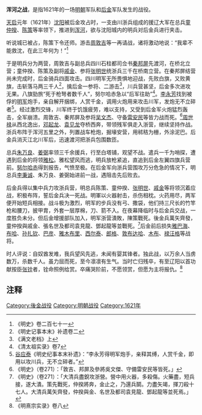 {{Campaignbox Battle of Qing(Manchu) and Ming}}
'''浑河之战'''，是指1621年的一场[[明朝|明朝]]军队和[[后金|后金]]军队发生的战役。
{{Infobox Military Conflict
|partof = [[明|明]][[后金|清]]战争
|conflict = 渾河之戰
|caption = [[File:明末清兴.jpg|thumb]]
|date = 1621年，詳細日期待考。
|place =  [[瀋陽|瀋陽]]郊外的[[渾河|渾河]]沿岸。
|casus = 
|territory = 
|result = 后金惨胜
|combatant1 = [[明朝|明朝]]、[[李氏朝鮮|朝鮮]]、[[海西女真|海西女真]][[葉赫|葉赫部]]
|combatant2 = [[后金|后金]]
|commander1 = '''明朝：'''<br />[[童仲揆|童仲揆]]<br />[[陈策_(明朝武进士)|陈策]]<br />[[戚金|戚金]]<br />周敦吉<br />[[秦邦屏|秦邦屏]]
|commander2 = '''后金：'''<br />可汗[[努爾哈赤|努爾哈赤]]<br />大贝勒[[代善|代善]]<br />二贝勒[[阿敏|阿敏]]<br />三贝勒[[莽古尔泰|莽古尔泰]]<br />四贝勒[[皇太極|皇太極]]<br />议政大臣、巴图鲁[[额亦都|额亦都]]<br />议政大臣、达尔汉侍卫[[扈尔汉|扈尔汉]]<br />等
|strength1 = 约23,000人，大小火炮數百門
|strength2 = 约60,000人，一定数量的火炮
|casualties1 = 不詳
|casualties2 = 不詳
|notes = 
}}
{{Campaignbox Battle of Qing(Manchu) and Ming}}

[[天启_(明朝)|天启]]元年（1621年）[[沈阳|沈阳]]被后金攻占时，一支由川浙兵组成的援辽大军在总兵[[童仲揆|童仲揆]]、[[陈策_(明朝武进士)|陈策]]等率领下，推进到[[浑河|浑河]]，欲与沈阳城内的明兵对后金兵进行夹击。

听说城已被占，陈策下令还师。游击[[周敦吉|周敦吉]]等一再请战，诸将激动地说：“我辈不能救沈，在此三年何为！”<ref>《明史》卷二百七十一</ref>

于是明兵分为两营，周敦吉与副总兵四川石柱都司佥书[[秦邦屏|秦邦屏]]先渡河，在桥北立营；童仲揆、陈策及副将[[戚金|戚金]]、参将[[张明世|张明世]]统浙兵三千在桥南立营。在秦邦屏结营尚未完成时，后金骑兵四面攻击。四川明军无所畏惧地迎战，先败白旗，又败黄旗，击斩落马两三千人<ref>《明史记事本末》补遗卷二</ref>，擒后金一参将、二游击<ref>《满文老档》上</ref>，川兵营甚坚，后金多次进攻无果。八旗勁旅“死于枪弩者数千人”，努尔哈赤急以“后军往助”<ref>《清太祖实录》卷7</ref>。[[李永芳|李永芳]]找到被俘的[[明军|明军]]炮手，亲自解开捆绑，人赏千金，调用火炮用来攻击川军，发炮无不立碎者<ref>[[谷应泰|谷应泰]]《明史纪事本末补遗》：“李永芳得明军炮手，亲释其缚，人赏千金，即用以攻川兵，无不立碎者。”</ref>。经过激烈交锋，川军终于饥饿疲劳，难以支持，又受到后金军火炮猛烈轰击，全军崩溃。周敦吉、秦邦屏及参将[[吴文杰|吴文杰]]、守备[[雷安民|雷安民]]等皆力战而死。<ref>《明史》（卷271）：「敦吉、邦屏及參將吳文傑、守備雷安民等皆死。」</ref>[[周世禄|周世禄]]从西北逸出，[[邓起龙|邓起龙]]、[[袁见龙|袁见龙]]夺桥西奔，带领残军俱走入浙营，继续坚持作战。浙兵布阵于浑河五里之外，列置战车枪炮，掘壕安营，用秫秸为栅，外涂泥巴。后金兵消灭江北川军后，迅速渡河把浙兵包围数匝。

总兵[[朱万良|朱万良]]、[[姜弼|姜弼]]率领三千余援兵，行至白塔铺，观望不战。遣兵一千为哨探，遭遇到后金的将领[[雅松|雅松]]。雅松望风而逃，明兵放枪紧追，直追到后金左翼四旗兵营前。[[努尔哈赤|努尔哈赤]]得到报告，气愤至极。在后金军向浙兵营围攻万分危急的情况下，明总兵[[李秉诚|李秉诚]]、朱万良、姜弼始进前一战，遇阻击先后败去。

后金兵得以集中兵力攻浙兵营，明总兵陈策、童仲揆、[[张明世|张明世]]、[[戚金|戚金]]等将领沉着应战，积极布阵，誓后金兵决一死战。明軍以火器射击，杀伤相枕。火药用尽，两军便开始短兵相接。战斗极为激烈，明军的步兵没有弓、撒袋，他们持三尺长的竹竿枪和腰刀，披甲胄，外套一层厚棉，刀、箭不入。在夜幕降临时与后金兵交战，一度胜负未分。但后金增援部队加入，明军浙营潰敗，陳策戰死。後金兵萬矢齊發，童仲揆與戚金、張名世及都司袁見龍、鄧起龍等並戰死。<ref>《明史》（卷271）：「大清兵盡銳攻浙營。營中用火器，多殺傷。火藥盡，短兵接，遂大潰。策先戰死，仲揆將奔，金止之，乃還兵鬬。力盡矢竭，揮刀殺十七人。大清兵萬矢齊發，仲揆與金、名世及都司袁見龍、鄧起龍等並死焉。」</ref>后金前后损失[[雅巴海|雅巴海]]、[[布哈|布哈]]、[[孙扎钦|孙扎钦]]、[[巴彦|巴彦]]、[[雅木布里|雅木布里]]、[[西尔泰|西尔泰]]、[[郎格|郎格]]、[[敦布达哈|敦布达哈]]、[[木布|木布]]、[[禄汪格|禄汪格]]等战将。

时人评说：自奴酋发难，我兵望风先逃，未闻有婴其锋者。独此战，以万余人当虏数万，杀数千人。虽力屈而死，至今凛凛有生气。当时亡归残卒，有至辽阳以首功献按臣[[张铨|张铨]]者，铨命照例给赏。卒痛哭阶前，不愿领赏，但愿为主将报仇。<ref>《明熹宗实录》卷八</ref>

==注释==
<div class="references-small">
<references/>

[[Category:後金战役|Category:後金战役]]
[[Category:明朝战役|Category:明朝战役]]
[[Category:1621年|Category:1621年]]